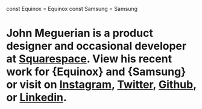 
const Equinox = <Link href="/project/equinox" preload>Equinox</Link>
const Samsung = <Link href="/project/samsung" preload>Samsung</Link>

# John Meguerian is a product designer and occasional developer at [Squarespace](https://squarespace.com). View his recent work for {Equinox} and {Samsung} or visit on [Instagram](https://instagram.com/jmegs_), [Twitter](https://twitter.com/jmegs), [Github](https://github.com/jmegs), or [Linkedin](https://linkedin.com/in/johnmeguerian).
